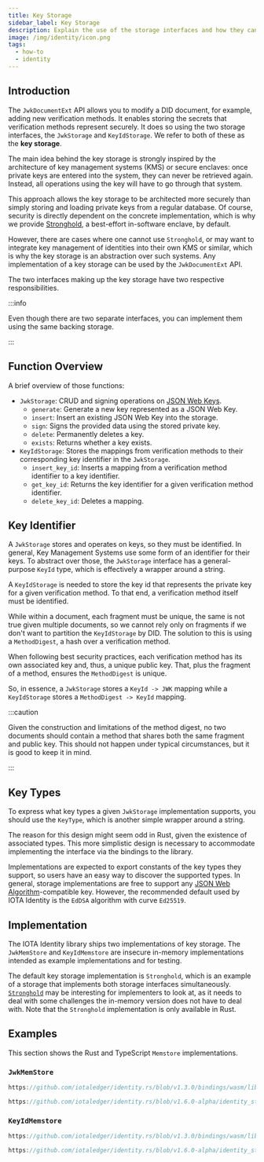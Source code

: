 ```yaml
---
title: Key Storage
sidebar_label: Key Storage
description: Explain the use of the storage interfaces and how they can be implemented
image: /img/identity/icon.png
tags:
  - how-to
  - identity
---
```



## Introduction

The `JwkDocumentExt` API allows you to modify a DID document, for example, adding new verification methods.
It enables storing the secrets that verification methods represent securely.
It does so using the two storage interfaces, the `JwkStorage` and `KeyIdStorage`.
We refer to both of these as the **key storage**.

The main idea behind the key storage is strongly inspired by the architecture of key management systems (KMS)
or secure enclaves: once private keys are entered into the system, they can never be retrieved again.
Instead, all operations using the key will have to go through that system.

This approach allows the key storage to be architected more securely than simply storing and loading private keys from
a regular database.
Of course, security is directly dependent on the concrete implementation,
which is why we provide [Stronghold](https://github.com/iotaledger/stronghold.rs/), a best-effort in-software enclave, by default.

However, there are cases where one cannot use `Stronghold`,
or may want to integrate key management of identities into their own KMS or similar,
which is why the key storage is an abstraction over such systems.
Any implementation of a key storage can be used by the `JwkDocumentExt` API.

The two interfaces making up the key storage have two respective responsibilities.

:::info

Even though there are two separate interfaces, you can implement them using the same backing storage.

:::

## Function Overview

A brief overview of those functions:

- `JwkStorage`: CRUD and signing operations on [JSON Web Keys](https://www.rfc-editor.org/rfc/rfc7517).
  - `generate`: Generate a new key represented as a JSON Web Key.
  - `insert`: Insert an existing JSON Web Key into the storage.
  - `sign`: Signs the provided data using the stored private key.
  - `delete`: Permanently deletes a key.
  - `exists`: Returns whether a key exists.
- `KeyIdStorage`: Stores the mappings from verification methods to their corresponding key identifier in the `JwkStorage`.
  - `insert_key_id`: Inserts a mapping from a verification method identifier to a key identifier.
  - `get_key_id`: Returns the key identifier for a given verification method identifier.
  - `delete_key_id`: Deletes a mapping.

## Key Identifier

A `JwkStorage` stores and operates on keys, so they must be identified.
In general, Key Management Systems use some form of an identifier for their keys.
To abstract over those, the `JwkStorage` interface has a general-purpose `KeyId` type,
which is effectively a wrapper around a string.

A `KeyIdStorage` is needed to store the key id that represents the private key for a given verification method.
To that end, a verification method itself must be identified.

While within a document, each fragment must be unique, the same is not true given multiple documents,
so we cannot rely only on fragments if we don't want to partition the `KeyIdStorage` by DID.
The solution to this is using a `MethodDigest`, a hash over a verification method.

When following best security practices, each verification method has its own associated key and, thus, a unique public key.
That, plus the fragment of a method, ensures the `MethodDigest` is unique.

So, in essence, a `JwkStorage` stores a `KeyId -> JWK` mapping while a `KeyIdStorage` stores a `MethodDigest -> KeyId` mapping.

:::caution

Given the construction and limitations of the method digest,
no two documents should contain a method that shares both the same fragment and public key.
This should not happen under typical circumstances, but it is good to keep it in mind.

:::

## Key Types

To express what key types a given `JwkStorage` implementation supports, you should use the `KeyType`,
which is another simple wrapper around a string.

The reason for this design might seem odd in Rust, given the existence of associated types.
This more simplistic design is necessary to accommodate implementing the interface via the bindings to the library.

Implementations are expected to export constants of the key types they support,
so users have an easy way to discover the supported types.
In general, storage implementations are free to support any [JSON Web Algorithm](https://www.rfc-editor.org/rfc/rfc7518.html)-compatible key.
However, the recommended default used by IOTA Identity is the `EdDSA` algorithm with curve `Ed25519`.

## Implementation

The IOTA Identity library ships two implementations of key storage.
The `JwkMemStore` and `KeyIdMemstore` are insecure in-memory implementations
intended as example implementations and for testing.

The default key storage implementation is `Stronghold`,
which is an example of a storage that implements both storage interfaces simultaneously.
[`Stronghold`](https://github.com/iotaledger/stronghold.rs/) may be interesting for implementers to look at,
as it needs to deal with some challenges the in-memory version does not have to deal with. Note that the `Stronghold` implementation is only available in Rust.

## Examples

This section shows the Rust and TypeScript `Memstore` implementations.

### `JwkMemStore`

<Tabs groupId="language" queryString>
<TabItem value="typescript-node" label="Typescript (Node.js)">

```ts reference
https://github.com/iotaledger/identity.rs/blob/v1.3.0/bindings/wasm/lib/jwk_storage.ts
```

</TabItem>
<TabItem value="rust" label="Rust">

```rust reference
https://github.com/iotaledger/identity.rs/blob/v1.6.0-alpha/identity_storage/src/key_storage/memstore.rs
```

</TabItem>
</Tabs>

### `KeyIdMemstore`

<Tabs groupId="language" queryString>
<TabItem value="typescript-node" label="Typescript (Node.js)">

```ts reference
https://github.com/iotaledger/identity.rs/blob/v1.3.0/bindings/wasm/lib/key_id_storage.ts
```

</TabItem>
<TabItem value="rust" label="Rust">

```rust reference
https://github.com/iotaledger/identity.rs/blob/v1.6.0-alpha/identity_storage/src/key_id_storage/memstore.rs
```

</TabItem>
</Tabs>
